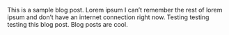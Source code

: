 This is a sample blog post. Lorem ipsum I can't remember the rest of lorem ipsum and don't have an internet connection right now. Testing testing testing this blog post. Blog posts are cool.
